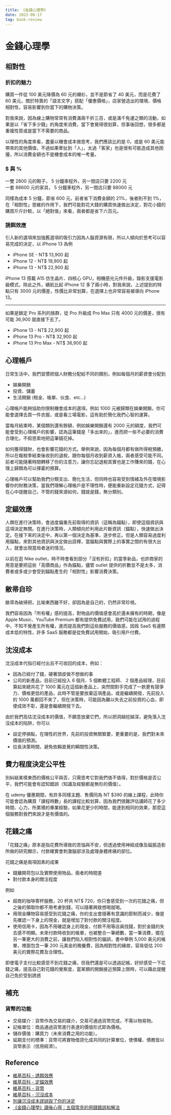 ```yaml
---
title: 《金錢心理學》
date: 2022-08-17
tag: book-review
---
```


# 金錢心理學

## 相對性

### 折扣的魅力

購買一件從 100 美元降價為 60 元的襯衫，並不是節省了 40 美元，而是花費了 60 美元，關於特賣的「語言文字」搭配「優惠價格」，店家營造出的環境、價格相對性，容易影響到你當下的購物決策。

對我來說，因為線上購物常常有消費滿兩千折三百，或是滿千免運之類的活動，如果是以「省下多少錢」的角度來消費，當下會覺得很划算，但事後回想，很多都是重複性質或是當下不需要的商品。

以理性的角度來看，盡量以機會成本做思考，我們應該比的是 0，或是 60 美元能帶來的其他價值，不過如果牽扯到「人」，太過「客家」也是很有可能造成其他困擾，所以消費金額也不是機會成本的唯一考量。

### $ 與 %

一雙 2800 元的鞋子， 5 分鐘車程外，另一間店只要 2200 元<br/>一套 88600 元的家具， 5 分鐘車程外，另一間店只要 88000 元

同樣為成本 5 分鐘，節省 600 元，前者省下消費金額的 21%，後者則不到 1%，在「相對性」思維的作用下，我們可能對花大錢的購買快速做出決定，對花小錢的購買斤斤計較，以「絕對值」來看，兩者都是省下六百元。

### 誘餌效應

引入新的選項來加強舊選項的吸引力因為人腦資源有限，所以人傾向於思考可以容易完成的決定，以 iPhone 13 為例

- iPhone SE - NT$ 13,900 起
- iPhone 12 - NT$ 19,900 起
- iPhone 13 - NT$ 22,900 起

iPhone 13 搭載 A15 仿生晶片、四核心 GPU，相機感光元件升級，錄影支援電影級模式，除此之外，續航比起 iPhone 12 多了兩小時，對我來說，上述提到的特點只有 3000 元的價差，性價比非常划算，在選擇上也非常容易被導向 iPhone 13。

---

如果是鎖定 Pro 系列的族群，從 Pro 升級成 Pro Max 只有 4000 元的價差，很有可能 36,900 就直接下去了。

- iPhone 13 - NT$ 22,900 起
- iPhone 13 Pro - NT$ 32,900 起
- iPhone 13 Pro Max - NT$ 36,900 起

## 心理帳戶

日常生活中，我們習慣把個人財務分配給不同的類別，例如每個月的薪資會分配到

- 娛樂開銷
- 投資、儲蓄
- 生活開銷 (租金、帳單、伙食、etc...)

心理帳戶能夠協助你限制機會成本的選項，例如 1000 元被歸類在娛樂開銷，你可能會選擇去買一件衣服，或是看三場電影，這有助於簡化我們心智的運算。

當每月結束時，某個類別還有餘額，例如娛樂開銷還有 2000 元的額度，我們可能會受到心理帳戶的影響，認為這筆錢是「多出來的」，進而把一些不必要的消費合理化，不假思索地把這筆錢花掉。

如何獲得錢財，也會影響花錢的方式。舉例來說，因為每個月都有做所得稅預繳，所以在報稅季結束後收到的退稅，跟你每個月收到薪資入帳，兩者感受可能不同。前者可能隨著時間轉移了你的注意力，讓你忘記退稅其實也是工作賺來的錢，在心理上歸類為可以揮霍的預算。

心理帳戶可以幫助我們分類支出、簡化生活，但同時也容易受到情緒及外在環境影響你的財務決策，當我們理解心理帳戶是不理性時，便能重新設定花錢方式，記得在心中提醒自己，不管的錢來源如何，錢就是錢，無分類別。

## 定錨效應

人類在進行決策時，會過度偏重先前取得的資訊（這稱為錨點），即使這個資訊與這項決定無關。在進行決策時，人類傾向於利用此片斷資訊（錨點），快速做出決定。在接下來的決定中，再以第一個決定為基準，逐步修正。但是人類容易過度利用錨點，來對其他資訊與決定做出詮釋，當錨點與實際上的事實之間的有很大出入，就會出現當局者迷的情況。

以前在逛 Nike outlet，時不時會看到部分「沒有折扣」的當季新品，也許商家的用意是要把這些「高價商品」作為錨點，儘管 outlet 提供的折數並不是太多，消費者或多或少會受到錨點產生的「相對性」影響消費決策。

## 敝帚自珍

敝帚為破掃把，比喻東西雖不好，卻因為是自己的，仍然非常珍視。

我們容易因為「所有權」感的提高，對物品的價值感會高於還未擁有的時期，像是 Apple Music、YouTube Premium 都有提供免費試用，我們可能在試用的過程中，不知不覺產生所有權，進而提高我們對這些服務的價值感，因爲 SaaS 有邊際成本低的特性，許多 SaaS 服務都是從免費試用開始，吸引用戶付費。

## 沈沒成本

沈沒成本代指已經付出且不可收回的成本，例如：

- 因為已經付了錢，硬著頭皮做不想做的事
- 公司的新產品，目前已經投入 6 個月、5 個軟體工程師、 2 個產品經理，目前算起來總共花了 1000 萬元在這個新產品上，突然間對手完成了一款更有競爭力、價格更低的產品，此時不管是要放棄這項產品，或是繼續開發，先前投入的 1000 萬都回不來了，但在決策時，可能因為難以失去之前投資的心血，即便成效不彰，還是會繼續開發下去。

由於我們高估沈沒成本的價值，不願意放棄它們，所以把洞越挖越深，避免落入沈沒成本的陷阱，你可以

- 設定停損點，在理性的世界，先前的投資無關緊要，更重要的是，我們對未來價值的預測。
- 拉長決策時間，避免依賴直覺的瞬間性決策。

## 費力程度決定公平性

別糾結某樣東西的價格公平與否，只需思考它對我們值不值得，對於價格是否公平，我們可能會有認知錯誤（知識及經驗都是無形的價值）。

在 udemy 優惠期間，有許多同樣主題、售價同為 NT $390 的線上課程，此時你可能會認為購買「課程時數」長的課程比較划算，因為我們很難評估講師花了多少時間、心力，所累積的專業經驗，如果花更少的時間，能達到相同的效果，那麼這個服務對我們來說才是有價值的。

## 花錢之痛

「花錢之痛」原本是指花費所導致的苦惱與不安，但透過使用神經成像及磁振造影所做的研究顯示，付款確實會刺激腦部涉及處理身體疼痛的部位。

花錢之痛是兩項因素的成果

- 錢離開荷包以及實際使用物品，兩者的時間差
- 對付款本身的關注程度

例如

- 超商的咖啡寄杯服務，20 杯共 NT$ 720，你只會感受到一次的花錢之痛，但之後的領取你都不用考慮到錢，可以隨著興致想喝就喝。
- 用現金購物容易感受到花錢之痛，你的支出會隨著有意識的節制而減少，像是先確認一下身上的現金，就是增加了對付款的關注程度。
- 使用信用卡，因為不用確認身上的現金，付款不用等店員找錢，對於金錢的失去感不明顯。未來付款時收到的帳單，也被整合一筆總數，當一筆消費，擺在另一筆更大的消費之前，讓我們陷入相對性的偏誤，書中舉例 5,000 美元的帳單，裡面包含一筆 200 元美金的晚餐費，因為相對性的緣故，容易低估 200 美元的實際花費及合理性。

即使電子支付比較感受不到花錢之痛，但我們還是可以透過記帳，好好感受一下花錢之痛，提高自己對花錢的覺察度，當某類的開銷接近預算上限時，可以藉此提醒自己免於受到誘惑

## 補充

### 貨幣的功能

- 交易媒介：貨幣作為交易的媒介，交易可通過貨幣完成，不需以物易物。
- 記帳單位：商品通過貨幣進行表達的價值形式即為價格。
- 儲存價值：購買力（未來消費之用的功能）。
- 延期支付的標準：貨幣可將實物借貸化成共同的計算單位，使債權、債務皆以貨幣表示（信用經濟）。

## Reference

- [維基百科 - 誘餌效應](https://zh.wikipedia.org/zh-tw/%E8%AA%98%E9%A4%8C%E6%95%88%E6%87%89)
- [維基百科 - 定錨效應](https://zh.wikipedia.org/wiki/%E5%AE%9A%E9%8C%A8%E6%95%88%E6%87%89)
- [維基百科 - 貨幣](https://zh.m.wikipedia.org/zh-hant/%E8%B2%A8%E5%B9%A3)
- [維基百科 - 沉沒成本](https://zh.wikipedia.org/zh-tw/%E6%B2%89%E6%B2%A1%E6%88%90%E6%9C%AC)
- [別讓沉沒成本謬誤毀了你的決定](https://www.cw.com.tw/article/5091459)
- [《金錢心理學》讀後心得：五個常見的用錢錯誤和解法](https://readingoutpost.com/dollars-and-sense/)
